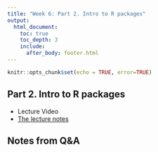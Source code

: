 ```yaml
---
title: "Week 6: Part 2. Intro to R packages"
output:
  html_document:
    toc: true
    toc_depth: 3
    include:
      after_body: footer.html
---
```


```r
knitr::opts_chunk$set(echo = TRUE, error=TRUE)
```

## Part 2. Intro to R packages

* Lecture Video
* [The lecture notes](week6-morewithpackages.html)

## Notes from Q&A


